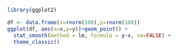 ```r
library(ggplot2)

df <- data.frame(x=rnorm(100),y=rnorm(100))
ggplot(df, aes(x=x,y=y))+geom_point() +
  stat_smooth(method = lm, formula = y~x, se=FALSE) +
  theme_classic()
```

